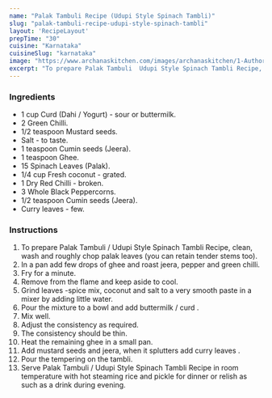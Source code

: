 ---
name: "Palak Tambuli Recipe (Udupi Style Spinach Tambli)"
slug: "palak-tambuli-recipe-udupi-style-spinach-tambli"
layout: 'RecipeLayout'
prepTime: "30"
cuisine: "Karnataka"
cuisineSlug: "karnataka"
image: "https://www.archanaskitchen.com/images/archanaskitchen/1-Author/Smitha_Kalluraya/Palak_Tambuli__Spinach_Tambli_recipe.jpg"
excerpt: "To prepare Palak Tambuli  Udupi Style Spinach Tambli Recipe, clean, wash and roughly chop palak leaves you can retain tender stems too"
---

### Ingredients

- 1 cup Curd (Dahi / Yogurt) - sour or buttermilk.
- 2 Green Chilli.
- 1/2 teaspoon Mustard seeds.
- Salt - to taste.
- 1 teaspoon Cumin seeds (Jeera).
- 1 teaspoon Ghee.
- 15 Spinach Leaves (Palak).
- 1/4 cup Fresh coconut - grated.
- 1 Dry Red Chilli - broken.
- 3 Whole Black Peppercorns.
- 1/2 teaspoon Cumin seeds (Jeera).
- Curry leaves - few.

### Instructions

1. To prepare Palak Tambuli / Udupi Style Spinach Tambli Recipe, clean, wash and roughly chop palak leaves (you can retain tender stems too).
1. In a pan add few drops of ghee and roast jeera, pepper and green chilli.
1. Fry for a minute.
1. Remove from the flame and keep aside to cool.
1. Grind leaves -spice mix, coconut and salt to a very smooth paste in a mixer by adding little water.
1. Pour the mixture to a bowl and add buttermilk / curd .
1. Mix well.
1. Adjust the consistency as required.
1. The consistency should be thin.
1. Heat the remaining ghee in a small pan.
1. Add mustard seeds and jeera, when it splutters add curry leaves .
1. Pour the tempering on the tambli.
1. Serve Palak Tambuli / Udupi Style Spinach Tambli Recipe in room temperature with hot steaming rice and pickle for dinner or relish as such as a drink during evening.
